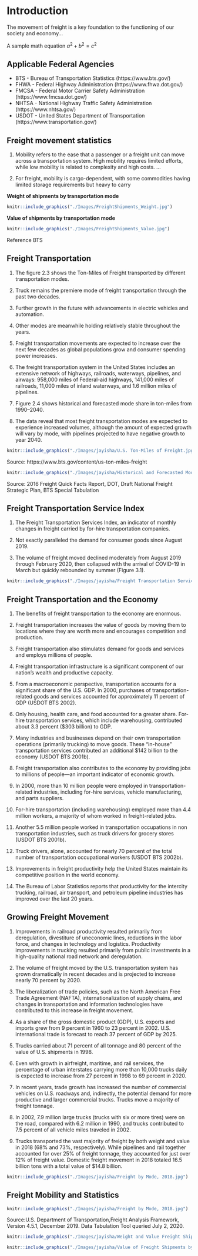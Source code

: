 # Introduction {#intro}

The movement of freight is a key foundation to the functioning of our society and economy...

A sample math equation $a^2 + b^2 = c^2$

## Applicable Federal Agencies {#intro-agencies}

* BTS - Bureau of Transportation Statistics (https://www.bts.gov/)
* FHWA - Federal Highway Administration (https://www.fhwa.dot.gov/)
* FMCSA - Federal Motor Carrier Safety Administration (https://www.fmcsa.dot.gov/)
* NHTSA - National Highway Traffic Safety Administration (https://www.nhtsa.gov/)
* USDOT - United States Department of Transportation (https://www.transportation.gov/)


## Freight movement statistics {#intro-statistics}

1) Mobility refers to the ease that a passenger or a freight unit can move across a transportation system. High mobility requires limited efforts, while low mobility is related to complexity and high costs.
...

2) For freight, mobility is cargo-dependent, with some commodities having limited storage requirements but heavy to carry

**Weight of shipments by transportation mode**

```r
knitr::include_graphics("./Images/FreightShipments_Weight.jpg")
```

**Value of shipments by transportation mode**

```r
knitr::include_graphics("./Images/FreightShipments_Value.jpg")
```

Reference BTS

## Freight Transportation {#intro-Freight}

1) The figure 2.3 shows the Ton-Miles of Freight transported by different transportation modes.

2) Truck remains the premiere mode of freight transportation through the past two decades.

3) Further growth in the future with advancements in electric vehicles and automation. 

4) Other modes are meanwhile holding relatively stable throughout the years.

5) Freight transportation movements are expected to increase over the next few decades as global populations grow and consumer spending power increases. 

6) The freight transportation system in the United States includes an extensive network of highways, railroads, waterways, pipelines, and airways: 958,000 miles of Federal-aid highways, 141,000 miles of railroads, 11,000 miles of inland waterways, and 1.6 million miles of pipelines. 

7) Figure 2.4 shows historical and forecasted mode share in ton-miles from 1990–2040.

8) The data reveal that most freight transportation modes are expected to experience increased volumes, although the amount of expected growth will vary by mode, with pipelines projected to have negative growth to year 2040.


```r
knitr::include_graphics("./Images/jayisha/U.S. Ton-Miles of Freight.jpg")
```
Source: https://www.bts.gov/content/us-ton-miles-freight


```r
knitr::include_graphics("./Images/jayisha/Historical and Forecasted Mode Share of Ton-miles, 1990–2040.jpg")
```
Source: 2016 Freight Quick Facts Report, DOT, Draft National Freight Strategic Plan, BTS Special Tabulation


## Freight Transportation Service Index {#ntro-Freight_Index}

1) The Freight Transportation Services Index, an indicator of monthly changes in freight carried by for-hire transportation companies.

2) Not exactly paralleled the demand for consumer goods since August 2019.

3) The volume of freight moved declined moderately from August 2019 through February 2020, then collapsed with the arrival of COVID-19 in March but quickly rebounded by summer (Figure 3.1).

```r
knitr::include_graphics("./Images/jayisha/Freight Transportation Services Index 2016–2021.jpg")
```

## Freight Transportation and the Economy {#intro-Freight_economy}
 
1) The benefits of freight transportation to the economy are enormous.

2) Freight transportation increases the value of goods by moving them to locations where they are worth more and encourages competition and production.

3) Freight transportation also stimulates demand for goods and services and employs millions of people.

4) Freight transportation infrastructure is a significant component of our nation's wealth and productive capacity.

5) From a macroeconomic perspective, transportation accounts for a significant share of the U.S. GDP. In 2000, purchases of transportation-related goods and services accounted for approximately 11 percent of GDP (USDOT BTS 2002).

6) Only housing, health care, and food accounted for a greater share. For-hire transportation services, which include warehousing, contributed about 3.3 percent ($303 billion) to GDP.

7) Many industries and businesses depend on their own transportation operations (primarily trucking) to move goods. These "in-house" transportation services contributed an additional $142 billion to the economy (USDOT BTS 2001b).

8) Freight transportation also contributes to the economy by providing jobs to millions of people—an important indicator of economic growth.

9) In 2000, more than 10 million people were employed in transportation-related industries, including for-hire services, vehicle manufacturing, and parts suppliers.

10) For-hire transportation (including warehousing) employed more than 4.4 million workers, a majority of whom worked in freight-related jobs.

11) Another 5.5 million people worked in transportation occupations in non transportation industries, such as truck drivers for grocery stores (USDOT BTS 2001b).

12) Truck drivers, alone, accounted for nearly 70 percent of the total number of transportation occupational workers (USDOT BTS 2002b).

13) Improvements in freight productivity help the United States maintain its competitive position in the world economy.

14) The Bureau of Labor Statistics reports that productivity for the intercity trucking, railroad, air transport, and petroleum pipeline industries has improved over the last 20 years.


## Growing Freight Movement {#intro-Freight_movement}
 
1) Improvements in railroad productivity resulted primarily from deregulation, divestiture of uneconomic lines, reductions in the labor force, and changes in technology and logistics. Productivity improvements in trucking resulted primarily from public investments in a high-quality national road network and deregulation.


2) The volume of freight moved by the U.S. transportation system has grown dramatically in recent decades and is projected to increase nearly 70 percent by 2020.

3) The liberalization of trade policies, such as the North American Free Trade Agreement (NAFTA), internationalization of supply chains, and changes in transportation and information technologies have contributed to this increase in freight movement.

4) As a share of the gross domestic product (GDP), U.S. exports and imports grew from 9 percent in 1960 to 23 percent in 2002. U.S. international trade is forecast to reach 37 percent of GDP by 2025.

5) Trucks carried about 71 percent of all tonnage and 80 percent of the value of U.S. shipments in 1998.

6) Even with growth in airfreight, maritime, and rail services, the percentage of urban interstates carrying more than 10,000 trucks daily is expected to increase from 27 percent in 1998 to 69 percent in 2020.

7) In recent years, trade growth has increased the number of commercial vehicles on U.S. roadways and, indirectly, the potential demand for more productive and larger commercial trucks. Trucks move a majority of freight tonnage.

8) In 2002, 7.9 million large trucks (trucks with six or more tires) were on the road, compared with 6.2 million in 1990, and trucks contributed to 7.5 percent of all vehicle miles traveled in 2002.

9) Trucks transported the vast majority of freight by both weight and value in 2018 (68% and 73%, respectively). While pipelines and rail together accounted for over 25% of freight tonnage, they accounted for just over 12% of freight value. Domestic freight movement in 2018 totaled 16.5 billion tons with a total value of $14.8 billion.

```r
knitr::include_graphics("./Images/jayisha/Freight by Mode, 2018.jpg")
```


## Freight Mobility and Statistics {#intro-Freight_mobility}


```r
knitr::include_graphics("./Images/jayisha/Freight by Mode, 2018.jpg")
```

Source:U.S. Department of Transportation,Freight Analysis Framework, Version 4.5.1, December 2019. Data Tabulation Tool queried July 2, 2020.


```r
knitr::include_graphics("./Images/jayisha/Weight and Value Freight Shipments by Domestic Mode- 2017.jpg")
```


```r
knitr::include_graphics("./Images/jayisha/Value of Freight Shipments by State- 2017.jpg")
```





